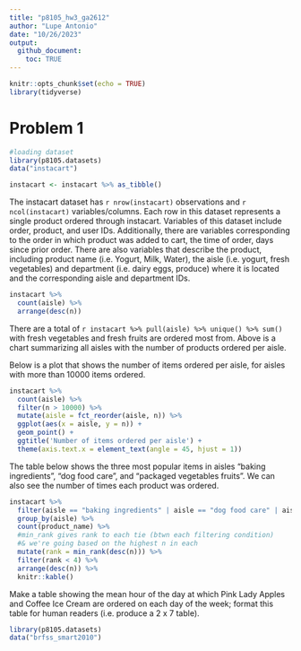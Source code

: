 ```yaml
---
title: "p8105_hw3_ga2612"
author: "Lupe Antonio"
date: "10/26/2023"
output: 
  github_document:
    toc: TRUE
---
```


```r
knitr::opts_chunk$set(echo = TRUE)
library(tidyverse)
```

# Problem 1

```r
#loading dataset
library(p8105.datasets)
data("instacart")

instacart <- instacart %>% as_tibble()
```

The instacart dataset has `r nrow(instacart)` observations and `r ncol(instacart)` variables/columns. Each row in this dataset represents a single product ordered through instacart. Variables of this dataset include order, product, and user IDs. Additionally, there are variables corresponding to the order in which product was added to cart, the time of order, days since prior order. There are also variables that describe the product, including product name (i.e. Yogurt, Milk, Water), the aisle (i.e. yogurt, fresh vegetables) and department (i.e. dairy eggs, produce) where it is located and the corresponding aisle and department IDs. 


```r
instacart %>%
  count(aisle) %>%
  arrange(desc(n))
```

There are a total of `r instacart %>% pull(aisle) %>% unique() %>% sum()` with fresh vegetables and fresh fruits are ordered most from. Above is a chart summarizing all aisles with the number of products ordered per aisle. 


Below is a plot that shows the number of items ordered per aisle, for aisles with more than 10000 items ordered. 

```r
instacart %>%
  count(aisle) %>%
  filter(n > 10000) %>%
  mutate(aisle = fct_reorder(aisle, n)) %>%
  ggplot(aes(x = aisle, y = n)) +
  geom_point() +
  ggtitle('Number of items ordered per aisle') +
  theme(axis.text.x = element_text(angle = 45, hjust = 1))
```


The table below shows the three most popular items in aisles "baking ingredients", "dog food care", and "packaged vegetables fruits". We can also see the number of times each product was ordered.

```r
instacart %>%  
  filter(aisle == "baking ingredients" | aisle == "dog food care" | aisle == "packaged vegetables fruits") %>%
  group_by(aisle) %>%
  count(product_name) %>%
  #min_rank gives rank to each tie (btwn each filtering condition)
  #& we're going based on the highest n in each
  mutate(rank = min_rank(desc(n))) %>%
  filter(rank < 4) %>%
  arrange(desc(n)) %>%
  knitr::kable()
```


Make a table showing the mean hour of the day at which Pink Lady Apples and Coffee Ice Cream are ordered on each day of the week; format this table for human readers (i.e. produce a 2 x 7 table).







```r
library(p8105.datasets)
data("brfss_smart2010")
```

